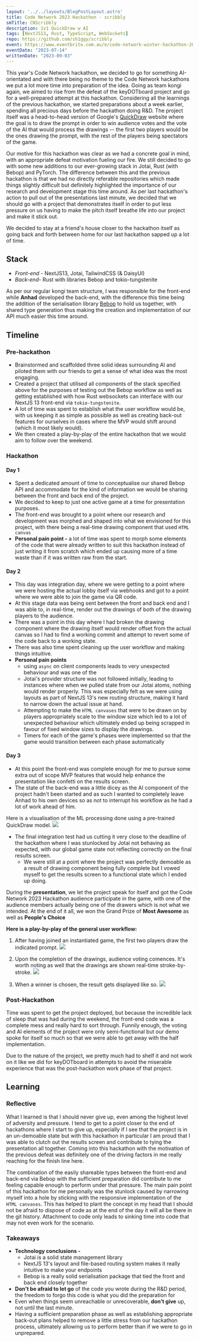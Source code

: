 ```yaml
---
layout: '../../layouts/BlogPostLayout.astro'
title: Code Network 2023 Hackathon - scribbly
smTitle: CNScribbly
description: 1v1 QuickDraw w AI 
tags: [NextJS13, Rust, TypeScript, WebSockets]
repo: https://github.com/sh1ggy/scribbly
event: https://www.eventbrite.com.au/e/code-network-winter-hackathon-2023-tickets-656620267897
eventDate: "2023-07-14"
writtenDate: "2023-09-03"
---
```


This year's Code Network hackathon, we decided to go for something AI-orientated and with there being no theme to the Code Network hackathons we put a lot more time into preparation of the idea. Going as team kongi again, we aimed to rise from the defeat of the keyDOTboard project and go for a well-prepared attempt at this hackathon. Considering all the learnings of the previous hackathon, we started preparations about a week earlier, spending all precious days before the hackathon doing R&D. The project itself was a head-to-head version of Google's [QuickDraw](https://quickdraw.withgoogle.com/) website where the goal is to draw the prompt in order to win audience votes and the vote of the AI that would process the drawings -- the first two players would be the ones drawing the prompt, with the rest of the players being spectators of the game.

Our motive for this hackathon was clear as we had a concrete goal in mind, with an appropriate defeat motivation fueling our fire. We still decided to go with some new additions to our ever-growing stack in Jotai, Rust (with Bebop) and PyTorch. The difference between this and the previous hackathon is that we had no directly referable repositories which made things slightly difficult but definitely highlighted the importance of our research and development stage this time around. As per last hackathon's action to pull out of the presentations last minute, we decided that we should go with a project that demonstrates itself in order to put less pressure on us having to make the pitch itself breathe life into our project and make it stick out. 

We decided to stay at a friend's house closer to the hackathon itself as going back and forth between home for our last hackathon sapped up a lot of time.  

## Stack
- _Front-end_ - NextJS13, Jotai, TailwindCSS (& DaisyUI)
- _Back-end_- Rust with libraries Bebop and tokio-tungstenite

As per our regular kongi team structure, I was responsible for the front-end while **Anhad** developed the back-end, with the difference this time being the addition of the serialisation library [Bebop](https://github.com/betwixt-labs/bebop) to hold us together, with shared type generation thus making the creation and implementation of our API much easier this time around.

## Timeline
### Pre-hackathon
- Brainstormed and scaffolded three solid ideas surrounding AI and piloted them with our friends to get a sense of what idea was the most engaging.
- Created a project that utilised all components of the stack specified above for the purposes of testing out the Bebop workflow as well as getting established with how Rust websockets can interface with our NextJS 13 front-end via `tokio-tungstenite`.
- A lot of time was spent to establish what the user workflow would be, with us keeping it as simple as possible as well as creating back-out features for ourselves in cases where the MVP would shift around (which it most likely would).
- We then created a play-by-play of the entire hackathon that we would aim to follow over the weekend. 

### Hackathon
#### Day 1
- Spent a dedicated amount of time to conceptualise our shared Bebop API and accommodate for the kind of information we would be sharing between the front and back end of the project. 
- We decided to keep to just one active game at a time for presentation purposes.
- The front-end was brought to a point where our research and development was morphed and shaped into what we envisioned for this project, with there being a real-time drawing component that used `HTML canvas`
- **Personal pain point -** a lot of time was spent to morph some elements of the code that were already written to suit this hackathon instead of just writing it from scratch which ended up causing more of a time waste than if it was written raw from the start.

#### Day 2
- This day was integration day, where we were getting to a point where we were hosting the actual lobby itself via webhooks and got to a point where we were able to join the game via QR code.
- At this stage data was being sent between the front and back end and I was able to, in real-time, render out the drawings of both of the drawing players to the audience. 
- There was a point in this day where I had broken the drawing component where the drawing itself would render offset from the actual canvas so I had to find a working commit and attempt to revert some of the code back to a working state.
- There was also time spent cleaning up the user workflow and making things intuitive. 
- **Personal pain points** 
	- using `async` on client components leads to very unexpected behaviour and was one of the 
	- Jotai's provider structure was not followed initially, leading to instances where when we pulled state from our Jotai atoms, nothing would render properly. This was especially felt as we were using layouts as part of NextJS 13's new routing structure, making it hard to narrow down the actual issue at hand.
	- Attempting to make the `HTML canvases` that were to be drawn on by players appropriately scale to the window size which led to a lot of unexpected behaviour which ultimately ended up being scrapped in favour of fixed window sizes to display the drawings. 
	- Timers for each of the game's phases were implemented so that the game would transition between each phase automatically


#### Day 3
- At this point the front-end was complete enough for me to pursue some extra out of scope MVP features that would help enhance the presentation like confetti on the results screen. 
- The state of the back-end was a little dicey as the AI component of the project hadn't been started and as such I wanted to completely leave Anhad to his own devices so as not to interrupt his workflow as he had a lot of work ahead of him. 

Here is a visualisation of the ML processing done using a pre-trained QuickDraw model. 
![](/blog/CNScribbly/ML.png)

- The final integration test had us cutting it very close to the deadline of the hackathon where I was stunlocked by Jotai not behaving as expected, with our global game state not reflecting correctly on the final results screen. 
	- We were still at a point where the project was perfectly demoable as a result of drawing component being fully complete but I vowed myself to get the results screen to a functional state which I ended up doing. 

During the **presentation**, we let the project speak for itself and got the Code Network 2023 Hackathon audience participate in the game, with one of the audience members actually being one of the drawers which is not what we intended. At the end of it all, we won the Grand Prize of **Most Awesome** as well as **People's Choice**

**Here is a play-by-play of the general user workflow:** 

1. After having joined an instantiated game, the first two players draw the indicated prompt. 
![](/blog/CNScribbly/drawing.png)

2. Upon the completion of the drawings, audience voting comences. It's worth noting as well that the drawings are shown real-time stroke-by-stroke.
![](/blog/CNScribbly/audience.png)

3. When a winner is chosen, the result gets displayed like so. 
![](/blog/CNScribbly/result.png)

### Post-Hackathon
Time was spent to get the project deployed, but because the incredible lack of sleep that was had during the weekend, the front-end code was a complete mess and really hard to sort through. Funnily enough, the voting and AI elements of the project were only semi-functional but our demo spoke for itself so much so that we were able to get away with the half implementation. 

Due to the nature of the project, we pretty much had to shelf it and not work on it like we did for keyDOTboard in attempts to avoid the miserable experience that was the post-hackathon work phase of that project.

## Learning
### Reflective 
What I learned is that I should never give up, even among the highest level of adversity and pressure. I tend to get to a point closer to the end of hackathons where I start to give up, especially if I see that the project is in an un-demoable state but with this hackathon in particular I am proud that I was able to clutch out the results screen and contribute to tying the presentation all together. Coming into this hackathon with the motivation of the previous defeat was definitely one of the driving factors in me really reaching for the finish line here. 

The combination of the easily shareable types between the front-end and back-end via Bebop with the sufficient preparation did contribute to me feeling capable enough to perform under that pressure. The main pain point of this hackathon for me personally was the stunlock caused by narrowing myself into a hole by sticking with the responsive implementation of the `HTML canvases`. This has helped to plant the concept in my head that I should not be afraid to dispose of code as at the end of the day it will all be there in the git history. Attachment to code only leads to sinking time into code that may not even work for the scenario. 

### Takeaways
- **Technology conclusions -** 
	- Jotai is a solid state management library
	- NextJS 13's layout and file-based routing system makes it really intuitive to make your endpoints
	- Bebop is a really solid serialisation package that tied the front and back end closely together
- **Don't be afraid to let go** of the code you wrote during the R&D period, the freedom to forgo this code is what you did the preparation for
- Even when things seem unreachable or unrecoverable, **don't give** up, not until the last minute. 
- Having a sufficient preparation phase as well as establishing appropriate back-out plans helped to remove a little stress from our hackathon process, ultimately allowing us to perform better than if we were to go in unprepared.